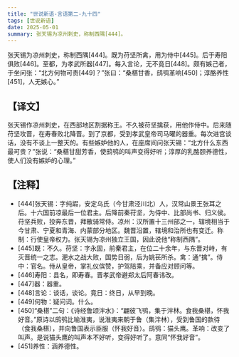 ```yaml
---
title: "世说新语-言语第二-九十四"
tags: [世说新语]
date: 2025-05-01
summary: 张天锡为凉州刺史，称制西隅[444]。
---
```


张天锡为凉州刺史，称制西隅[444]。既为苻坚所禽，用为侍中[445]。后于寿阳俱败[446]。至都，为孝武所器[447]。每入言论，无不竟日[448]。颇有嫉己者，于坐问张：“北方何物可贵[449]？”张曰：“桑椹甘香，鸱鸮革响[450]；淳酪养性[451]，人无嫉心。”

## 【译文】

张天锡作凉州刺史，在西部地区割据称王。不久被苻坚擒获，用他作侍中。后来随苻坚攻晋，在寿春败北降晋。到了京都，受到孝武皇帝司马曜的器重。每次进宫谈话，没有不谈上一整天的。有些嫉妒他的人，在座席间问张天锡：“北方什么东西最可贵？”张说：“桑椹甘甜芳香，使鸱鸮的叫声变得好听；淳厚的乳酪颐养德性，使人们没有嫉妒的心理。”

## 【注释】

- [444]张天锡：字纯嘏，安定乌氏（今甘肃泾川北）人，汉常山景王张耳之后。十六国前凉最后一位君主。后降前秦苻坚，为侍中、比部尚书、归义侯。苻坚兵败，投奔东晋，拜散骑常侍。凉州：汉所置十三州部之一，辖境相当于今甘肃、宁夏和青海、内蒙部分地区。魏晋沿置，辖境和治所也有变迁。称制：行使皇帝权力。张天锡为凉州独立王国，因此说他“称制西隅”。
- [445]既：不久。苻坚：字永固，前秦君主，在位二十余年，与东晋对峙，有灭晋统一之志。淝水之战大败，国势日弱，后为姚苌所杀。禽：通“擒”。侍中：官名。侍从皇帝，掌礼仪傧赞，护驾陪乘，并备应对顾问等。
- [446]寿阳：县名，即寿春。晋孝武帝避郑太后阿春讳改。
- [447]器：器重。
- [448]言论：谈话，谈论。竟日：终日，从早到晚。
- [449]何物：疑问词。什么。
- [450]“桑椹”二句：《诗经鲁颂泮水》：“翩彼飞鸮，集于泮林。食我桑椹，怀我好音。”原诗以鸱鸮比喻淮夷，说淮夷来朝于鲁（集泮林），受到鲁国的款待（食我桑椹），并向鲁国表示臣服（怀我好音）。鸱鸮：猫头鹰。革响：改变了叫声。是说猫头鹰的叫声本不好听，变得好听了。意同“怀我好音”。
- [451]养性：涵养德性。
